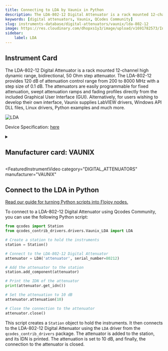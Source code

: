 ```yaml
---
title: Connecting to LDA by Vaunix in Python
description: The LDA-802-12 Digital Attenuator is a rack mounted 12-channel high dynamic range, bidirectional, 50 Ohm step attenuator. The LDA-802-12 provides 120 dB of attenuation control range from 200 to 8000 MHz with a step size of 0.1 dB. The attenuators are easily programmable for fixed attenuation, swept attenuation ramps and fading profiles directly from the included Graphical User Interface (GUI). Alternatively, for users wishing to develop their own interface, Vaunix supplies LabVIEW drivers, Windows API DLL files, Linux drivers, Python examples and much more.
keywords: [digital attenuators, Vaunix, QCodes Community] 
slug: instruments-database/digital-attenuators/vaunix/lda-802-12 
image: https://res.cloudinary.com/dhopxs1y3/image/upload/v1691782573/Instruments/Digital%20Attenuator/LDA-802-12/LDA-802-12.png
sidebar:
    label: LDA 
---
```



## Instrument Card

The LDA-802-12 Digital Attenuator is a rack mounted 12-channel high dynamic range, bidirectional, 50 Ohm step attenuator. The LDA-802-12 provides 120 dB of attenuation control range from 200 to 8000 MHz with a step size of 0.1 dB. The attenuators are easily programmable for fixed attenuation, swept attenuation ramps and fading profiles directly from the included Graphical User Interface (GUI). Alternatively, for users wishing to develop their own interface, Vaunix supplies LabVIEW drivers, Windows API DLL files, Linux drivers, Python examples and much more.

![LDA](https://res.cloudinary.com/dhopxs1y3/image/upload/v1691782573/Instruments/Digital%20Attenuator/LDA-802-12/LDA-802-12.png)

Device Specification: [here](https://vaunix.com/resources/digital%20attenuators-datasheet.pdf)

<details style={{ marginTop: "15px"}}>
<summary><h2 style={{display:'inline'}}>Manufacturer card: VAUNIX</h2></summary>

![VAUNIX](https://res.cloudinary.com/dhopxs1y3/image/upload/v1692125985/Instruments/Vendor%20Logos/Vaunix.png)

Vaunix Technology Corp. designs, manufactures, and services RF and microwave test equipment and digital radio communications products. Utilizing our deep RF and software engineering expertise, rooted in microwave radio and wireless equipment repair and testing, Vaunix developed the Lab Brick® family of electronic test products, which set a new standard for cost, size, and simplicity of wireless testing devices. Powered by a USB connection and controlled by easy-to-use, graphical-user-interface (GUI) software, Lab Bricks have been designed to meet the needs of wireless engineers and technicians who want to create flexible, customized system solutions either in the lab or in the field. We 've expanded our Lab Brick® family of electronic test products to include Attenuator Matrix solutions that double as Wireless [Handover Test Systems](https://vaunix.com/handover-test-systems/) to give our test technicians and product engineers the advanced capability to solve unique wireless _handover _testing challenges and bring affordability, functionality, reliability and simplicity to the microwave test bench.

- Headquarters: USA
- Yearly Revenue (millions, USD): 5
- Vendor Website: [here](https://vaunix.com/)

</details>


<FeaturedInstrumentVideo
  category="DIGITAL_ATTENUATORS"
  manufacturer="VAUNIX"
></FeaturedInstrumentVideo>

## Connect to the LDA in Python

[Read our guide for turning Python scripts into Flojoy nodes.](https://docs.flojoy.ai/contribution/blocks/custom-flojoy-block/)


<Tabs>

<TabItem value="Flojoy" label="Flojoy" className="flojoy-instrument-tabs">

<NodeCardCollection category='DIGITAL_ATTENUATORS' manufacturer='VAUNIX'></NodeCardCollection>

</TabItem>
<TabItem value="QCodes Community" label="QCodes Community">

To connect to a LDA-802-12 Digital Attenuator using Qcodes Community, you can use the following Python script:

```python
from qcodes import Station
from qcodes_contrib_drivers.drivers.Vaunix_LDA import LDA

# Create a station to hold the instruments
station = Station()

# Connect to the LDA-802-12 Digital Attenuator
attenuator = LDA('attenuator', serial_number=80212)

# Add the attenuator to the station
station.add_component(attenuator)

# Print the IDN of the attenuator
print(attenuator.get_idn())

# Set the attenuation to 10 dB
attenuator.attenuation(10)

# Close the connection to the attenuator
attenuator.close()
```

This script creates a `Station` object to hold the instruments. It then connects to the LDA-802-12 Digital Attenuator using the `LDA` driver from the `qcodes_contrib_drivers` package. The attenuator is added to the station, and its IDN is printed. The attenuation is set to 10 dB, and finally, the connection to the attenuator is closed.

</TabItem>
</Tabs>